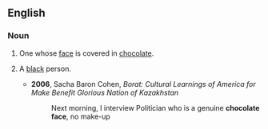 ==English==

===Noun===
{{en-noun}}

# One whose [[face]] is covered in [[chocolate]].
# {{lb|en|rare|offensive|derogatory|ethnic slur}} A [[black]] person.
#* '''2006''', Sacha Baron Cohen, ''Borat: Cultural Learnings of America for Make Benefit Glorious Nation of Kazakhstan''
#*: Next morning, I interview Politician who is a genuine '''chocolate face''', no make-up